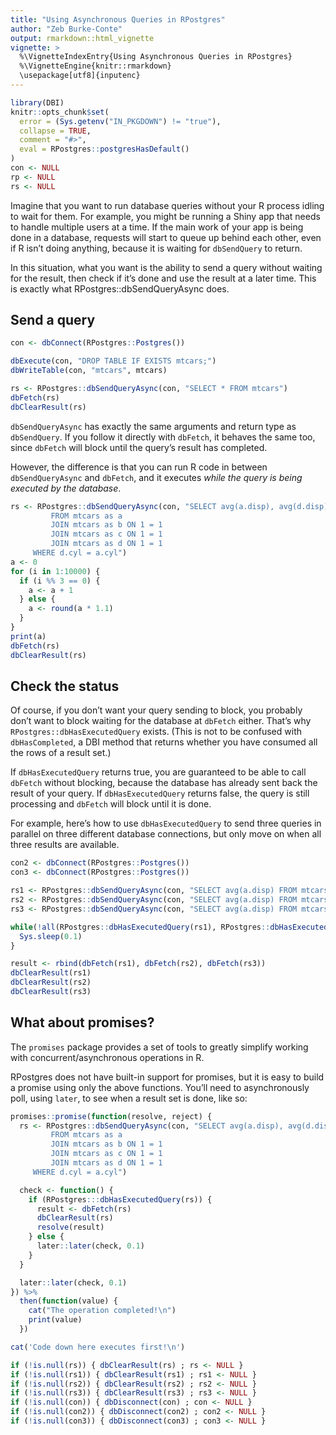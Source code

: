 ```yaml
---
title: "Using Asynchronous Queries in RPostgres"
author: "Zeb Burke-Conte"
output: rmarkdown::html_vignette
vignette: >
  %\VignetteIndexEntry{Using Asynchronous Queries in RPostgres}
  %\VignetteEngine{knitr::rmarkdown}
  \usepackage[utf8]{inputenc}
---
```


```r
library(DBI)
knitr::opts_chunk$set(
  error = (Sys.getenv("IN_PKGDOWN") != "true"),
  collapse = TRUE,
  comment = "#>",
  eval = RPostgres::postgresHasDefault()
)
con <- NULL
rp <- NULL
rs <- NULL
```

Imagine that you want to run database queries without your R process idling to wait for them.
For example, you might be running a Shiny app that needs to handle multiple users at a time.
If the main work of your app is being done in a database, requests will start to queue up
behind each other, even if R isn't doing anything, because it is waiting for `dbSendQuery`
to return.

In this situation, what you want is the ability to send a query without waiting
for the result, then check if it's done and use the result at a later time. This
is exactly what RPostgres::dbSendQueryAsync does.

## Send a query\

```r
con <- dbConnect(RPostgres::Postgres())

dbExecute(con, "DROP TABLE IF EXISTS mtcars;")
dbWriteTable(con, "mtcars", mtcars)

rs <- RPostgres::dbSendQueryAsync(con, "SELECT * FROM mtcars")
dbFetch(rs)
dbClearResult(rs)
```

`dbSendQueryAsync` has exactly the same arguments and return type as `dbSendQuery`.
If you follow it directly with `dbFetch`, it behaves the same too, since `dbFetch` will
block until the query's result has completed.

However, the difference is that you can run R code in between `dbSendQueryAsync` and
`dbFetch`, and it executes *while the query is being executed by the database*.

```r
rs <- RPostgres::dbSendQueryAsync(con, "SELECT avg(a.disp), avg(d.disp)
         FROM mtcars as a
         JOIN mtcars as b ON 1 = 1
         JOIN mtcars as c ON 1 = 1
         JOIN mtcars as d ON 1 = 1
     WHERE d.cyl = a.cyl")
a <- 0
for (i in 1:10000) {
  if (i %% 3 == 0) {
    a <- a + 1
  } else {
    a <- round(a * 1.1)
  }
}
print(a)
dbFetch(rs)
dbClearResult(rs)
```

## Check the status

Of course, if you don't want your query sending to block, you probably don't want to
block waiting for the database at `dbFetch` either. That's why `RPostgres::dbHasExecutedQuery`
exists. (This is not to be confused with `dbHasCompleted`, a DBI method that returns
whether you have consumed all the rows of a result set.)

If `dbHasExecutedQuery` returns true, you are guaranteed to be able to call `dbFetch`
without blocking, because the database has already sent back the result of your
query. If `dbHasExecutedQuery` returns false, the query is still processing and
`dbFetch` will block until it is done.

For example, here's how to use `dbHasExecutedQuery` to send three queries in
parallel on three different database connections, but only move on when all three
results are available.

```r
con2 <- dbConnect(RPostgres::Postgres())
con3 <- dbConnect(RPostgres::Postgres())

rs1 <- RPostgres::dbSendQueryAsync(con, "SELECT avg(a.disp) FROM mtcars as a WHERE a.cyl = 4")
rs2 <- RPostgres::dbSendQueryAsync(con, "SELECT avg(a.disp) FROM mtcars as a WHERE a.cyl = 6")
rs3 <- RPostgres::dbSendQueryAsync(con, "SELECT avg(a.disp) FROM mtcars as a WHERE a.cyl = 8")

while(!all(RPostgres::dbHasExecutedQuery(rs1), RPostgres::dbHasExecutedQuery(rs2), RPostgres::dbHasExecutedQuery(rs3))) {
  Sys.sleep(0.1)
}

result <- rbind(dbFetch(rs1), dbFetch(rs2), dbFetch(rs3))
dbClearResult(rs1)
dbClearResult(rs2)
dbClearResult(rs3)
```

## What about promises?

The `promises` package provides a set of tools to greatly simplify working with
concurrent/asynchronous operations in R.

RPostgres does not have built-in support for promises, but it is easy to build a
promise using only the above functions. You'll need to asynchronously poll, using
`later`, to see when a result set is done, like so:

```r
promises::promise(function(resolve, reject) {
  rs <- RPostgres::dbSendQueryAsync(con, "SELECT avg(a.disp), avg(d.disp)
         FROM mtcars as a
         JOIN mtcars as b ON 1 = 1
         JOIN mtcars as c ON 1 = 1
         JOIN mtcars as d ON 1 = 1
     WHERE d.cyl = a.cyl")

  check <- function() {
    if (RPostgres:::dbHasExecutedQuery(rs)) {
      result <- dbFetch(rs)
      dbClearResult(rs)
      resolve(result)
    } else {
      later::later(check, 0.1)
    }
  }

  later::later(check, 0.1)
}) %>%
  then(function(value) {
    cat("The operation completed!\n")
    print(value)
  })

cat('Code down here executes first!\n')
```

```r
if (!is.null(rs)) { dbClearResult(rs) ; rs <- NULL }
if (!is.null(rs1)) { dbClearResult(rs1) ; rs1 <- NULL }
if (!is.null(rs2)) { dbClearResult(rs2) ; rs2 <- NULL }
if (!is.null(rs3)) { dbClearResult(rs3) ; rs3 <- NULL }
if (!is.null(con)) { dbDisconnect(con) ; con <- NULL }
if (!is.null(con2)) { dbDisconnect(con2) ; con2 <- NULL }
if (!is.null(con3)) { dbDisconnect(con3) ; con3 <- NULL }
```
